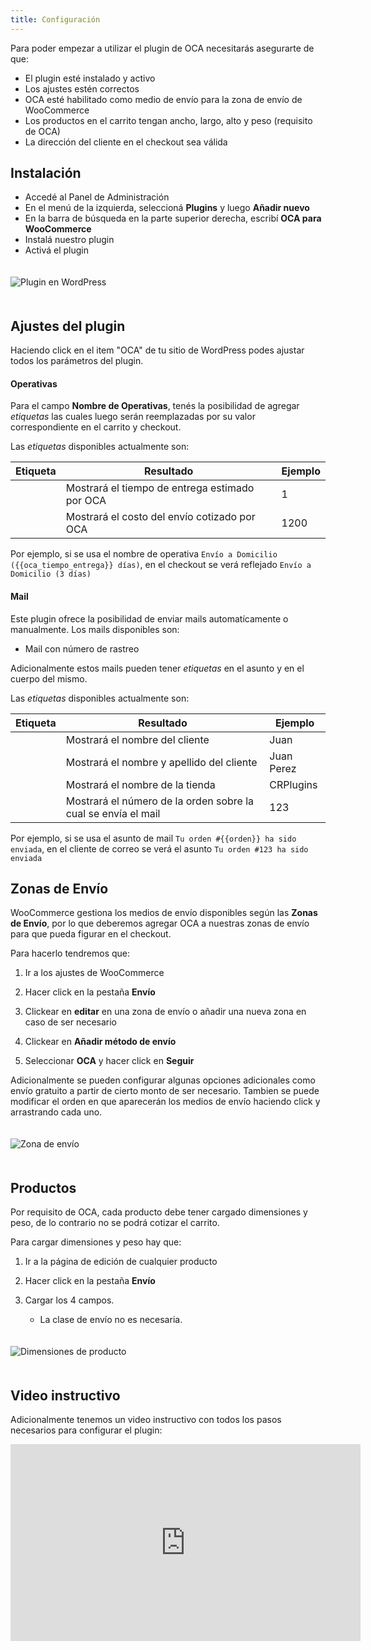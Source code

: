 ```yaml
---
title: Configuración
---
```



Para poder empezar a utilizar el plugin de OCA necesitarás asegurarte de que:

- El plugin esté instalado y activo
- Los ajustes estén correctos
- OCA esté habilitado como medio de envío para la zona de envío de WooCommerce
- Los productos en el carrito tengan ancho, largo, alto y peso (requisito de OCA)
- La dirección del cliente en el checkout sea válida

## Instalación

- Accedé al Panel de Administración
- En el menú de la izquierda, seleccioná **Plugins** y luego **Añadir nuevo**
- En la barra de búsqueda en la parte superior derecha, escribí **OCA para WooCommerce**
- Instalá nuestro plugin
- Activá el plugin

<Image src={wordpressPlugin} style="margin:20px auto" alt="Plugin en WordPress" />

## Ajustes del plugin

Haciendo click en el item "OCA" de tu sitio de WordPress podes ajustar todos los parámetros del plugin.

#### Operativas

Para el campo **Nombre de Operativas**, tenés la posibilidad de agregar _etiquetas_ las cuales luego serán reemplazadas por su valor correspondiente en el carrito y checkout.

Las _etiquetas_ disponibles actualmente son:

|  Etiqueta  | Resultado | Ejemplo |
|------------|-----------|---------|
| <Badge text="{{oca_tiempo_entrega}}" variant="note" /> | Mostrará el tiempo de entrega estimado por OCA | 1 |
| <Badge text="{{oca_precio_envio}}" variant="note" /> | Mostrará el costo del envío cotizado por OCA | 1200 |

Por ejemplo, si se usa el nombre de operativa `Envío a Domicilio ({{oca_tiempo_entrega}} días)`, en el checkout se verá reflejado `Envío a Domicilio (3 días)`

#### Mail

Este plugin ofrece la posibilidad de enviar mails automatícamente o manualmente. Los mails disponibles son:

- Mail con número de rastreo

Adicionalmente estos mails pueden tener _etiquetas_ en el asunto y en el cuerpo del mismo.

Las _etiquetas_ disponibles actualmente son:

|  Etiqueta  | Resultado | Ejemplo |
|------------|-----------|---------|
| <Badge text="{{nombre}}" variant="note" /> | Mostrará el nombre del cliente | Juan |
| <Badge text="{{nombre_completo}}" variant="note" /> | Mostrará el nombre y apellido del cliente | Juan Perez |
| <Badge text="{{sitio}}" variant="note" /> | Mostrará el nombre de la tienda | CRPlugins |
| <Badge text="{{orden}}" variant="note" /> | Mostrará el número de la orden sobre la cual se envía el mail | 123 |

Por ejemplo, si se usa el asunto de mail `Tu orden #{{orden}} ha sido enviada`, en el cliente de correo se verá el asunto `Tu orden #123 ha sido enviada`

## Zonas de Envío

WooCommerce gestiona los medios de envío disponibles según las **Zonas de Envío**, por lo que deberemos agregar OCA a nuestras zonas de envío para que pueda figurar en el checkout.

Para hacerlo tendremos que:

<Steps>

1. Ir a los ajustes de WooCommerce

2. Hacer click en la pestaña **Envío**

3. Clickear en **editar** en una zona de envío o añadir una nueva zona en caso de ser necesario

4. Clickear en **Añadir método de envío**

5. Seleccionar **OCA** y hacer click en **Seguir**

</Steps>

Adicionalmente se pueden configurar algunas opciones adicionales como envío gratuito a partir de cierto monto de ser necesario. Tambien se puede modificar el orden en que aparecerán los medios de envío haciendo click y arrastrando cada uno.

<Image src={shippingZone} style="margin:20px auto" alt="Zona de envío" />

## Productos

Por requisito de OCA, cada producto debe tener cargado dimensiones y peso, de lo contrario no se podrá cotizar el carrito.

Para cargar dimensiones y peso hay que:

<Steps>

1. Ir a la página de edición de cualquier producto

2. Hacer click en la pestaña **Envío**

3. Cargar los 4 campos. 
    - La clase de envío no es necesaria.

</Steps>
<Image src={productDimensions} style="margin:20px auto" alt="Dimensiones de producto" />

## Video instructivo

Adicionalmente tenemos un video instructivo con todos los pasos necesarios para configurar el plugin:

<iframe width="560" style="height:315px;" height="315" src="https://www.youtube.com/embed/apPLtYrhRhQ?si=5qzQrCIhRXpkyRsE" title="YouTube video player" frameborder="0" allow="accelerometer; autoplay; clipboard-write; encrypted-media; gyroscope; picture-in-picture; web-share" referrerpolicy="strict-origin-when-cross-origin" allowfullscreen></iframe>